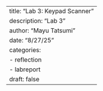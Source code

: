 ---
title: "Lab 3: Keypad Scanner"
description: "Lab 3"
author: "Mayu Tatsumi"
date: "8/27/25"
categories:
  - reflection
  - labreport
draft: false
---